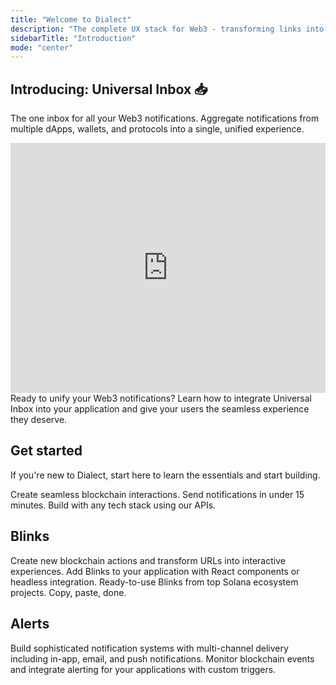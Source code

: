 ```yaml
---
title: "Welcome to Dialect"
description: "The complete UX stack for Web3 - transforming links into blockchain actions and keeping users engaged with real-time notifications"
sidebarTitle: "Introduction"
mode: "center"
---
```


## Introducing: Universal Inbox 📥

The one inbox for all your Web3 notifications. Aggregate notifications from multiple dApps, wallets, and protocols into a single, unified experience.

<iframe
  width="100%"
  height="400"
  src="https://www.youtube.com/embed/CI48qO861jc"
  title="Universal Inbox Promo Video"
  frameBorder="0"
  allow="accelerometer; autoplay; clipboard-write; encrypted-media; gyroscope; picture-in-picture"
  allowFullScreen
></iframe>

<CardGroup cols={1}>
  <Card
    title="Get Started with Universal Inbox"
    icon="arrow-right"
    href="/alerts/integrate-inbox/universal-inbox"
  >
    Ready to unify your Web3 notifications? Learn how to integrate Universal Inbox into your application and give your users the seamless experience they deserve.
  </Card>
</CardGroup>

## Get started

If you're new to Dialect, start here to learn the essentials and start building.

<CardGroup cols={3}>
  <Card
    title="Blinks Quickstart"
    icon="bolt"
    href="/blinks"
  >
    Create seamless blockchain interactions.
  </Card>
  <Card
    title="Alerts Quickstart"
    icon="bell"
    href="/alerts/quick-start"
  >
    Send notifications in under 15 minutes.
  </Card>
  <Card
    title="API Reference"
    icon="code"
    href="/api-reference"
  >
    Build with any tech stack using our APIs.
  </Card>
</CardGroup>

## Blinks

<CardGroup cols={3}>
  <Card
    title="Build Blinks"
    icon="hammer"
    href="/blinks/blinks-provider"
  >
    Create new blockchain actions and transform URLs into interactive experiences.
  </Card>
  <Card
    title="Integrate Blinks"
    icon="puzzle-piece"
    href="/blinks/blinks-client"
  >
    Add Blinks to your application with React components or headless integration.
  </Card>
  <Card
    title="Standard Blinks Library"
    icon="book"
    href="/api-reference/standard-blinks-library"
  >
    Ready-to-use Blinks from top Solana ecosystem projects. Copy, paste, done.
  </Card>
</CardGroup>

## Alerts

<CardGroup cols={2}>
  <Card
    title="Real-time Notifications"
    icon="bell"
    href="/alerts"
  >
    Build sophisticated notification systems with multi-channel delivery including in-app, email, and push notifications.
  </Card>
  <Card
    title="Event Detection & Monitoring"
    icon="chart-bar"
    href="/alerts/alerts-and-monitoring"
  >
    Monitor blockchain events and integrate alerting for your applications with custom triggers.
  </Card>
</CardGroup>